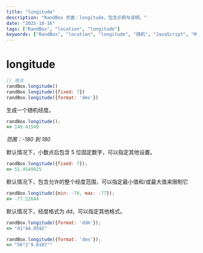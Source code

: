 ```yaml
---
title: "longitude"
description: "RandBox 页面：longitude，包含示例与说明。"
date: "2025-10-16"
tags: ["RandBox", "location", "longitude"]
keywords: ["RandBox", "location", "longitude", "随机", "JavaScript", "MDX"]
---
```


# longitude

```js
// 用法
randBox.longitude()
randBox.longitude({fixed: 7})
randBox.longitude({format: 'dms'})
```

生成一个随机经度。

```js
randBox.longitude();
=> 149.41549
```

_范围：-180 到 180_

默认情况下，小数点后包含 5 位固定数字，可以指定其他设置。

```js
randBox.longitude({fixed: 7});
=> 51.4549925
```

默认情况下，包含允许的整个经度范围，可以指定最小值和/或最大值来限制它

```js
randBox.longitude({min: -78, max: -77});
=> -77.22644
```

默认情况下，经度格式为 dd，可以指定其他格式。

```js
randBox.longitude({format: 'ddm'});
=> "41°44.9592"
```

```js
randBox.longitude({format: 'dms'});
=> "56°2'9.8187""
```